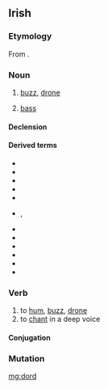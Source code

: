 ==Irish==

===Etymology===
From {{etyl|sga|ga}} {{term/t|sga|dord||buzzing, humming, droning, intoning}}.

===Noun===
{{ga-noun|g=m|doird|doird}}

# [[buzz]], [[drone]]
# {{context|music|lang=ga}} [[bass]]

====Declension====
{{ga-decl-m1|d|ord|oird}}

====Derived terms====
{{der-top}}
* {{l|ga|dordfhocal|gloss=buzzword}}
* {{l|ga|dord figiúrtha|gloss=figured bass}}
* {{l|ga|dord-druma|gloss=bass drum}}
* {{l|ga|dordeochair|gloss=bass clef}}
* {{l|ga|dordghuth|gloss=bass voice}}
* {{l/ga|dordlíne}}, {{l|ga|líne an doird|gloss=bassline}}
{{der-mid}}
* {{l|ga|dordóir|gloss=bassist}}
* {{l|ga|dordveidhil|gloss=cello}}
* {{l|ga|dordveidhlín|gloss=bass fiddle}}
* {{l|ga|fo-dhord|gloss=subdued murmur; backbiting}}
* {{l|ga|fo-dhordaire|gloss=subwoofer}}
* {{l|ga|olldord|gloss=double bass, contrabass}}
{{der-bottom}}

===Verb===
{{ga-verb|pres=dordann|fut=dordfaidh|vn=dordadh|pp=dordta}}

# to [[hum]], [[buzz]], [[drone]]
# to [[chant]] in a deep voice

====Conjugation====
{{ga-conj-1a|d|or|d|broad}}

===Mutation===
{{ga mut cons|d|ord}}

[[mg:dord]]
